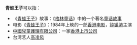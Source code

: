 '''青蛙王子'''可以指：
* 《[[青蛙王子|青蛙王子]]》故事：《[[格林童话|格林童话]]》中的一个著名[[童話|童话故事]]
* 电影《[[青蛙王子_(电影)|青蛙王子]]》：1984年上映的一部[[香港|香港]][[电影|电影]]，[[钟镇涛|钟镇涛]]主演
* [[中國兒童護理有限公司|中國兒童護理有限公司]]：一家[[香港上市公司列表|香港上市公司]]
* 台湾艺人[[高凌风|高凌风]]

{{disambig|Cat=四字作品消歧義}}